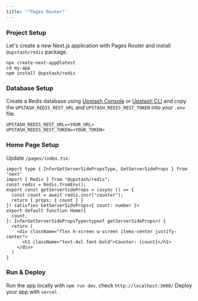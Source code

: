 ```yaml
---
title: '"Pages Router"'
---
```

### Project Setup
Let's create a new Next.js application with Pages Router and install `@upstash/redis` package.
```shell
npx create-next-app@latest
cd my-app
npm install @upstash/redis
```
### Database Setup
Create a Redis database using [Upstash Console](https://console.upstash.com) or [Upstash CLI](https://github.com/upstash/cli) and copy the `UPSTASH_REDIS_REST_URL` and `UPSTASH_REDIS_REST_TOKEN` into your `.env` file.
```shell .env
UPSTASH_REDIS_REST_URL=<YOUR_URL>
UPSTASH_REDIS_REST_TOKEN=<YOUR_TOKEN>
```
### Home Page Setup
Update `/pages/index.tsx`:
```tsx /pages/index.tsx
import type { InferGetServerSidePropsType, GetServerSideProps } from 'next'
import { Redis } from "@upstash/redis";
const redis = Redis.fromEnv();
export const getServerSideProps = (async () => {
  const count = await redis.incr("counter");
  return { props: { count } }
}) satisfies GetServerSideProps<{ count: number }>
export default function Home({
  count,
}: InferGetServerSidePropsType<typeof getServerSideProps>) {
  return (
    <div className="flex h-screen w-screen items-center justify-center">
      <h1 className="text-4xl font-bold">Counter: {count}</h1>
    </div>
  )
}
```
### Run & Deploy
Run the app locally with `npm run dev`, check `http://localhost:3000/`
Deploy your app with `vercel`